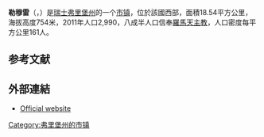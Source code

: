 {{地图误译/法语U2|issue=萊穆雷}}
{{noteTA|G1=瑞士地名}}
{{Infobox Switzerland municipality}}
'''勒穆雷'''（{{lang-fr|Le Mouret}}，{{IPA-fr|lə muʁɛ}}）是[[瑞士|瑞士]][[弗里堡州|弗里堡州]]的一个[[市镇_(法国)|市镇]]，位於該國西部，面積18.54平方公里，海拔高度754米，2011年人口2,990，八成半人口信奉[[羅馬天主教|羅馬天主教]]，人口密度每平方公里161人。

== 参考文献 ==
{{Reflist}}

==外部連結==
* [http://www.le-mouret.ch Official website] {{Wayback|url=http://www.le-mouret.ch/ |date=20110105123637 }} {{fr icon}}

{{Switzerland-geo-stub}}
[[Category:弗里堡州的市镇|Category:弗里堡州的市镇]]